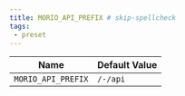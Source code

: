 ```yaml
---
title: MORIO_API_PREFIX # skip-spellcheck
tags:
 - preset
---
```





<!-- MORIO_AUTO_GENERATED_CONTENT_STARTS - Manual changes made below will be overwritten skip-spellcheck -->
| Name | Default Value |
|------|---------------|
| `MORIO_API_PREFIX` | `/-/api` |
<!-- MORIO_AUTO_GENERATED_CONTENT_ENDS - Manual changes made above will be overwritten skip-spellcheck -->
